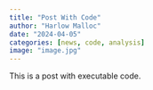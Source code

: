 ```yaml
---
title: "Post With Code"
author: "Harlow Malloc"
date: "2024-04-05"
categories: [news, code, analysis]
image: "image.jpg"
---
```


This is a post with executable code.
